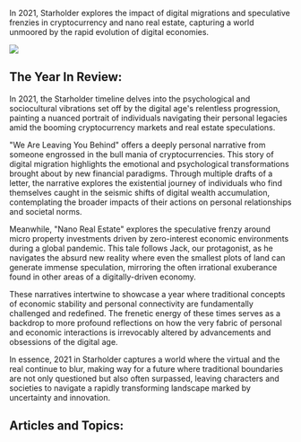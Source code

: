 In 2021, Starholder explores the impact of digital migrations and speculative frenzies in cryptocurrency and nano real estate, capturing a world unmoored by the rapid evolution of digital economies.

![](2021_nano.png)

## The Year In Review:

In 2021, the Starholder timeline delves into the psychological and sociocultural vibrations set off by the digital age's relentless progression, painting a nuanced portrait of individuals navigating their personal legacies amid the booming cryptocurrency markets and real estate speculations.

"We Are Leaving You Behind" offers a deeply personal narrative from someone engrossed in the bull mania of cryptocurrencies. This story of digital migration highlights the emotional and psychological transformations brought about by new financial paradigms. Through multiple drafts of a letter, the narrative explores the existential journey of individuals who find themselves caught in the seismic shifts of digital wealth accumulation, contemplating the broader impacts of their actions on personal relationships and societal norms.

Meanwhile, "Nano Real Estate" explores the speculative frenzy around micro property investments driven by zero-interest economic environments during a global pandemic. This tale follows Jack, our protagonist, as he navigates the absurd new reality where even the smallest plots of land can generate immense speculation, mirroring the often irrational exuberance found in other areas of a digitally-driven economy.

These narratives intertwine to showcase a year where traditional concepts of economic stability and personal connectivity are fundamentally challenged and redefined. The frenetic energy of these times serves as a backdrop to more profound reflections on how the very fabric of personal and economic interactions is irrevocably altered by advancements and obsessions of the digital age.

In essence, 2021 in Starholder captures a world where the virtual and the real continue to blur, making way for a future where traditional boundaries are not only questioned but also often surpassed, leaving characters and societies to navigate a rapidly transforming landscape marked by uncertainty and innovation.

## Articles and Topics:
